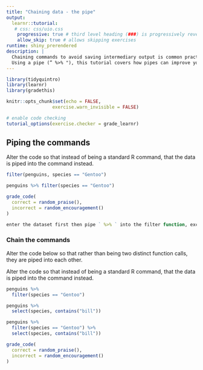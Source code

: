 ```yaml
---
title: "Chaining data - the pipe"
output: 
  learnr::tutorial:
   # css: css/uio.css
    progressive: true # third level heading (###) is progressively revealed
    allow_skip: true # allows skipping exercises
runtime: shiny_prerendered
description: |
  Chaining commands to avoid saving intermediary output is common practice in many programming languages.
  Using a pipe (” %>% "), this tutorial covers how pipes can improve your workflow, and make it more readable.
---
```


```r

library(tidyquintro)
library(learnr)
library(gradethis)

knitr::opts_chunk$set(echo = FALSE,
                 exercise.warn_invisible = FALSE)

# enable code checking
tutorial_options(exercise.checker = grade_learnr)
```

## Piping the commands

Alter the code so that instead of being a standard R command, that the data is piped into the command instead. 

```r
filter(penguins, species == "Gentoo")
```

```r
penguins %>% filter(species == "Gentoo")
```

```r
grade_code(
  correct = random_praise(),
  incorrect = random_encouragement()
)
```

```r
enter the dataset first then pipe ` %>% ` into the filter function, excluding the data set name inside the filter
```


### Chain the commands
Alter the code below so that rather than being two distinct function calls, they are piped into each other.

Alter the code so that instead of being a standard R command, that the data is piped into the command instead. 

```r
penguins %>% 
  filter(species == "Gentoo")

penguins %>% 
  select(species, contains("bill"))
```

```r
penguins %>% 
  filter(species == "Gentoo") %>% 
  select(species, contains("bill"))
```

```r
grade_code(
  correct = random_praise(),
  incorrect = random_encouragement()
)
```

